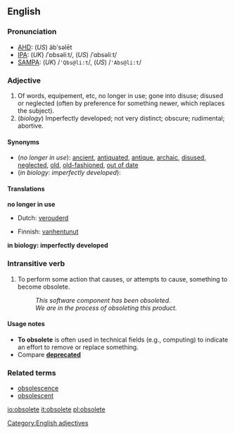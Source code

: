 ==English==
===Pronunciation=== 
*[[w:AHD|AHD]]: (''US'') äbʹsəlēt
*[[w:IPA|IPA]]: (''UK'') /ˈɒbsəliːt/, (''US'') /ˈɑbsəliːt/
*[[w:SAMPA|SAMPA]]: (''UK'') /<tt>'Qbs@li:t</tt>/, (''US'') /<tt>'Abs@li:t</tt>/

===Adjective===
{{en-adj-more}}

#Of words, equipement, etc, no longer in use; gone into disuse; disused or neglected (often by preference for something newer, which replaces the subject).<!-- Often applied to words, writings, or observances.-->
#(''biology'') Imperfectly developed; not very distinct; obscure; rudimental; abortive.
<!--no different from the first sense:
#{{computing}} Of [[hardware]] or [[software]], no longer used, developed, sold, or supported -- primarily due to a preferred or recommended replacement. The connotation is that the subject is so old that it is essentially worthless.
-->

==== Synonyms ====
*(''no longer in use''): [[ancient]], [[antiquated]], [[antique]], [[archaic]], [[disused]], [[neglected]], [[old]], [[old-fashioned]], [[out of date]]
*(''in biology: imperfectly developed''):

==== Translations ====
'''no longer in use'''
{{top}}
*Dutch: [[verouderd]]
{{mid}}
*Finnish: [[vanhentunut]]
{{bottom}}

'''in biology: imperfectly developed'''
{{top}}
{{mid}}
{{bottom}}

===Intransitive verb===
{{en-infl-reg-other-e|obsolet|e||}}

#To perform some action that causes, or attempts to cause, something to become obsolete.
#:''This software component has been obsoleted.''
#:''We are in the process of obsoleting this product.''

====Usage notes====
*'''To obsolete''' is often used in technical fields (e.g., computing) to indicate an effort to remove or replace something.
*Compare '''[[deprecated]]'''<!--note that "deprecated" means "disapproved of"-->

===Related terms===
*[[obsolescence]]
*[[obsolescent]]

[[Category:English adjectives]]

[[io:obsolete]]
[[it:obsolete]]
[[pl:obsolete]]
